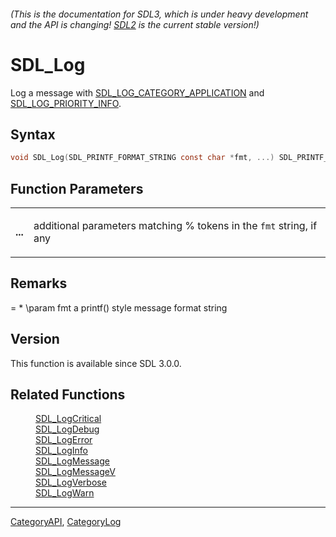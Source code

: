 ====== (This is the documentation for SDL3, which is under heavy development and the API is changing! [https://wiki.libsdl.org/ SDL2] is the current stable version!) ======
= SDL_Log =

Log a message with [[SDL_LOG_CATEGORY_APPLICATION]] and [[SDL_LOG_PRIORITY_INFO]].

== Syntax ==

<syntaxhighlight lang='c'>
void SDL_Log(SDL_PRINTF_FORMAT_STRING const char *fmt, ...) SDL_PRINTF_VARARG_FUNC(1);
</syntaxhighlight>

== Function Parameters ==

{|
|'''...'''
|additional parameters matching % tokens in the <code>fmt</code> string, if any
|}

== Remarks ==

= * \param fmt a printf() style message format string

== Version ==

This function is available since SDL 3.0.0.

== Related Functions ==

:[[SDL_LogCritical]]
:[[SDL_LogDebug]]
:[[SDL_LogError]]
:[[SDL_LogInfo]]
:[[SDL_LogMessage]]
:[[SDL_LogMessageV]]
:[[SDL_LogVerbose]]
:[[SDL_LogWarn]]

----
[[CategoryAPI]], [[CategoryLog]]


